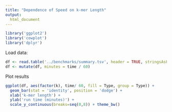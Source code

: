 ```yaml
---
title: "Dependence of Speed on k-mer Length"
output:
  html_document
---
```


```r
library('ggplot2')
library('cowplot')
library('dplyr')
```

Load data:
```r
df <- read.table('../benchmarks/summary.tsv', header = TRUE, stringsAsFactors = FALSE)
df <- mutate(df, minutes = time / 60)
```

Plot results
```r
ggplot(df, aes(factor(k), time/ 60, fill = Type, group = Type)) +
  geom_bar(stat = 'identity', position = 'dodge') +
  xlab('k-mer length') +
  ylab('run time (minutes)') + 
  scale_y_continuous(breaks=seq(0,8)) + theme_bw()
```
<!-- geom_text(aes(label = round(minutes, 2)), position=position_dodge(width=0.9), vjust=-0.25)  -->